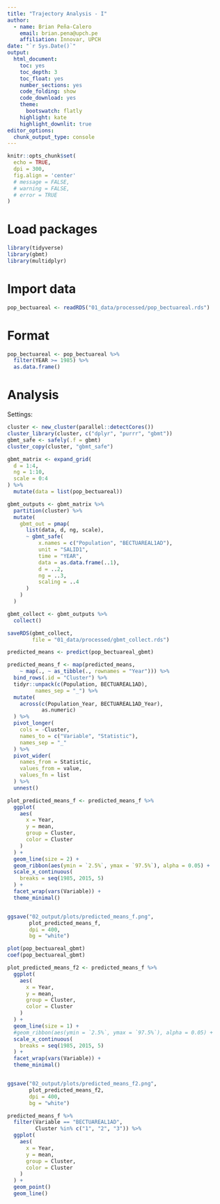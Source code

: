 ```yaml
---
title: "Trajectory Analysis - I"
author:
  - name: Brian Peña-Calero
    email: brian.pena@upch.pe
    affiliation: Innovar, UPCH
date: "`r Sys.Date()`"
output: 
  html_document: 
    toc: yes
    toc_depth: 3
    toc_float: yes
    number_sections: yes
    code_folding: show
    code_download: yes
    theme: 
      bootswatch: flatly
    highlight: kate
    highlight_downlit: true
editor_options: 
  chunk_output_type: console
---
```


```r
knitr::opts_chunk$set(
  echo = TRUE,
  dpi = 300,
  fig.align = 'center'
  # message = FALSE,
  # warning = FALSE,
  # error = TRUE
)
```

# Load packages

```r
library(tidyverse)
library(gbmt)
library(multidplyr)
```



# Import data

```r
pop_bectuareal <- readRDS("01_data/processed/pop_bectuareal.rds")
```


# Format

```r
pop_bectuareal <- pop_bectuareal %>% 
  filter(YEAR >= 1985) %>% 
  as.data.frame()
```

# Analysis

Settings:
```r
cluster <- new_cluster(parallel::detectCores())
cluster_library(cluster, c("dplyr", "purrr", "gbmt"))
gbmt_safe <- safely(.f = gbmt)
cluster_copy(cluster, "gbmt_safe")
```


```r
gbmt_matrix <- expand_grid(
  d = 1:4,
  ng = 1:10,
  scale = 0:4
) %>% 
  mutate(data = list(pop_bectuareal))
```

```r
gbmt_outputs <- gbmt_matrix %>% 
  partition(cluster) %>% 
  mutate(
    gbmt_out = pmap(
      list(data, d, ng, scale),
      ~ gbmt_safe(
          x.names = c("Population", "BECTUAREAL1AD"), 
          unit = "SALID1", 
          time = "YEAR",
          data = as.data.frame(..1),
          d = ..2,
          ng = ..3,
          scaling = ..4
      )
    )
  )

gbmt_collect <- gbmt_outputs %>% 
  collect()
```

```r
saveRDS(gbmt_collect,
        file = "01_data/processed/gbmt_collect.rds")
```




















```r
predicted_means <- predict(pop_bectuareal_gbmt)

predicted_means_f <- map(predicted_means,
    ~ map(., ~ as_tibble(., rownames = "Year"))) %>% 
  bind_rows(.id = "Cluster") %>% 
  tidyr::unpack(c(Population, BECTUAREAL1AD),
         names_sep = "_") %>% 
  mutate(
    across(c(Population_Year, BECTUAREAL1AD_Year),
           as.numeric)
  ) %>% 
  pivot_longer(
    cols = -Cluster,
    names_to = c("Variable", "Statistic"),
    names_sep = "_"
  ) %>% 
  pivot_wider(
    names_from = Statistic,
    values_from = value,
    values_fn = list
  ) %>% 
  unnest()
```

```r
plot_predicted_means_f <- predicted_means_f %>% 
  ggplot(
    aes(
      x = Year,
      y = mean,
      group = Cluster,
      color = Cluster
    )
  ) +
  geom_line(size = 2) +
  geom_ribbon(aes(ymin = `2.5%`, ymax = `97.5%`), alpha = 0.05) +
  scale_x_continuous(
    breaks = seq(1985, 2015, 5)
  ) +
  facet_wrap(vars(Variable)) +
  theme_minimal()


ggsave("02_output/plots/predicted_means_f.png",
       plot_predicted_means_f,
       dpi = 400,
       bg = "white")

plot(pop_bectuareal_gbmt)
coef(pop_bectuareal_gbmt)
```


```r
plot_predicted_means_f2 <- predicted_means_f %>% 
  ggplot(
    aes(
      x = Year,
      y = mean,
      group = Cluster,
      color = Cluster
    )
  ) +
  geom_line(size = 1) +
  #geom_ribbon(aes(ymin = `2.5%`, ymax = `97.5%`), alpha = 0.05) +
  scale_x_continuous(
    breaks = seq(1985, 2015, 5)
  ) +
  facet_wrap(vars(Variable)) +
  theme_minimal()


ggsave("02_output/plots/predicted_means_f2.png",
       plot_predicted_means_f2,
       dpi = 400,
       bg = "white")
```

```r
predicted_means_f %>% 
  filter(Variable == "BECTUAREAL1AD",
         Cluster %in% c("1", "2", "3")) %>% 
  ggplot(
    aes(
      x = Year,
      y = mean,
      group = Cluster,
      color = Cluster
    )
  ) +
  geom_point()
  geom_line()
```







